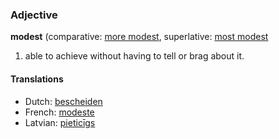 ===Adjective===
'''modest''' (comparative: [[more modest]], superlative: [[most modest]]

# able to achieve without having to tell or brag about it.

====Translations====
*Dutch: [[bescheiden]]
*French: [[modeste]]
*Latvian: [[pieticīgs]]